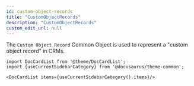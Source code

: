 ```yaml
---
id: custom-object-records
title: "CustomObjectRecords"
description: "CustomObjectRecords"
custom_edit_url: null
---
```




The `Custom Object Record` Common Object is used to represent a "custom object record" in CRMs.



```mdx-code-block
import DocCardList from '@theme/DocCardList';
import {useCurrentSidebarCategory} from '@docusaurus/theme-common';

<DocCardList items={useCurrentSidebarCategory().items}/>
```
      